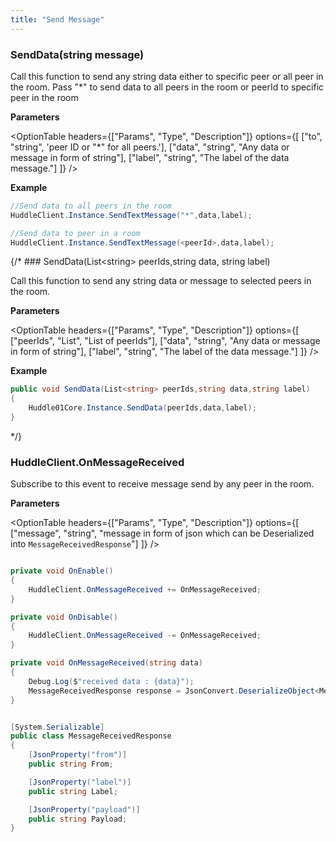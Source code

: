 ```yaml
---
title: "Send Message"
---
```




### SendData(string message)

Call this function to send any string data either to specific peer or all peer in the room.
Pass "*" to send data to all peers in the room or peerId to specific peer in the room

**Parameters**

<OptionTable
  headers={["Params", "Type", "Description"]}
  options={[
    ["to", "string", 'peer ID or "*" for all peers.'],
    ["data", "string", "Any data or message in form of string"],
    ["label", "string", "The label of the data message."]
    ]}
/>

**Example**

```csharp filename=".csharp"
//Send data to all peers in the room
HuddleClient.Instance.SendTextMessage("*",data,label);

//Send data to peer in a room
HuddleClient.Instance.SendTextMessage(<peerId>,data,label);

```

{/* ### SendData(List&lt;string&gt; peerIds,string data, string label)

Call this function to send any string data or message to selected peers in the room. 

**Parameters**

<OptionTable
  headers={["Params", "Type", "Description"]}
  options={[
    ["peerIds", "List<string>", "List of peerIds"],
    ["data", "string", "Any data or message in form of string"],
    ["label", "string", "The label of the data message."]
    ]}
/>

**Example**

```csharp filename=".csharp"
public void SendData(List<string> peerIds,string data,string label)
{
    Huddle01Core.Instance.SendData(peerIds,data,label);
}
```

 */}

### HuddleClient.OnMessageReceived

Subscribe to this event to receive message send by any peer in the room.

**Parameters**

<OptionTable
  headers={["Params", "Type", "Description"]}
  options={[
    ["message", "string", "message in form of json which can be Deserialized into `MessageReceivedResponse`"]
    ]}
/>

```csharp filename=".csharp"

private void OnEnable()
{
    HuddleClient.OnMessageReceived += OnMessageReceived;
}    

private void OnDisable()
{
    HuddleClient.OnMessageReceived -= OnMessageReceived;
}

private void OnMessageReceived(string data)
{
    Debug.Log($"received data : {data}");
    MessageReceivedResponse response = JsonConvert.DeserializeObject<MessageReceivedResponse>(data);
}


[System.Serializable]
public class MessageReceivedResponse 
{
    [JsonProperty("from")]
    public string From;

    [JsonProperty("label")]
    public string Label;

    [JsonProperty("payload")]
    public string Payload;
}

```